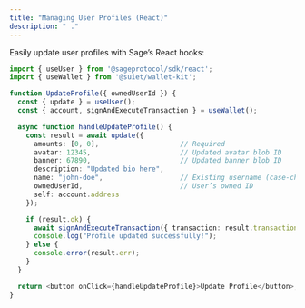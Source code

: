 ```yaml
---
title: "Managing User Profiles (React)"
description: " ."
---
```


Easily update user profiles with Sage’s React hooks:

```typescript
import { useUser } from '@sageprotocol/sdk/react';
import { useWallet } from '@suiet/wallet-kit';

function UpdateProfile({ ownedUserId }) {
  const { update } = useUser();
  const { account, signAndExecuteTransaction } = useWallet();

  async function handleUpdateProfile() {
    const result = await update({
      amounts: [0, 0],                    // Required
      avatar: 12345,                      // Updated avatar blob ID
      banner: 67890,                      // Updated banner blob ID
      description: "Updated bio here",
      name: "john-doe",                   // Existing username (case-change only)
      ownedUserId,                        // User’s owned ID
      self: account.address
    });

    if (result.ok) {
      await signAndExecuteTransaction({ transaction: result.transaction });
      console.log("Profile updated successfully!");
    } else {
      console.error(result.err);
    }
  }

  return <button onClick={handleUpdateProfile}>Update Profile</button>;
}
```